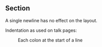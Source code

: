 == Section ==

A single newline has no
effect on the layout.

Indentation as used on talk pages:
:Each colon at the start of a line

